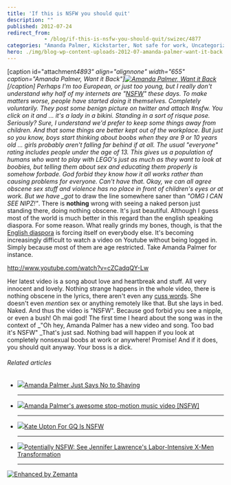 ```yaml
---
title: 'If this is NSFW you should quit'
description: ""
published: 2012-07-24
redirect_from: 
            - /blog/if-this-is-nsfw-you-should-quit/swizec/4877
categories: "Amanda Palmer, Kickstarter, Not safe for work, Uncategorized, video, YouTube"
hero: ./img/blog-wp-content-uploads-2012-07-amanda-palmer-want-it-back.png
---
```

\[caption id=&quot;attachment*4893&quot; align=&quot;alignnone&quot; width=&quot;655&quot; caption=&quot;Amanda Palmer, Want it Back&quot;][![Amanda Palmer, Want it Back](http://swizec.com/blog/wp-content/uploads/2012/07/amanda-palmer-want-it-back.png "Amanda Palmer, Want it Back")](./img/blog-wp-content-uploads-2012-07-amanda-palmer-want-it-back.png)\[/caption] Perhaps I&#x27;m too European, or just too young, but I really don&#x27;t understand why half of my internets are &quot;[NSFW](http://en.wikipedia.org/wiki/Not_safe_for_work "Not safe for work")&quot; these days. To make matters worse, people have started doing it themselves. Completely voluntarily. They post some benign picture on twitter and attach #nsfw. You click on it and ... it&#x27;s a lady in a bikini. Standing in a sort of risque pose. Seriously? Sure, I understand we&#x27;d prefer to keep some things away from children. And that some things are better kept out of the workplace. But just so you know, boys start thinking about boobs when they are 9 or 10 years old ... girls probably aren&#x27;t falling far behind if at all. The usual &quot;everyone&quot; rating includes people under the age of 13. This gives us a population of humans who want to play with LEGO&#x27;s just as much as they want to look at boobies, but telling them about sex and educating them properly is somehow forbade. God forbid they know how it all works rather than causing problems for everyone. Can&#x27;t have that. Okay, we can all agree obscene sex stuff and violence has no place in front of children&#x27;s eyes or at work. But we have \_got* to draw the line somewhere saner than _&quot;OMG I CAN SEE NIPZ!&quot;_. There is **nothing** wrong with seeing a naked person just standing there, doing nothing obscene. It&#x27;s just beautiful. Although I guess most of the world is much better in this regard than the english speaking diaspora. For some reason. What really grinds my bones, though, is that the [English diaspora](http://en.wikipedia.org/wiki/English_people "English people") is forcing itself on everybody else. It&#x27;s becoming increasingly difficult to watch a video on Youtube without being logged in. Simply because most of them are age restricted. Take Amanda Palmer for instance.

http://www.youtube.com/watch?v=cZCadqQY-Lw

Her latest video is a song about love and heartbreak and stuff. All very innocent and lovely. Nothing strange happens in the whole video, there is nothing obscene in the lyrics, there aren&#x27;t even any [cuss words](http://en.wikipedia.org/wiki/Profanity "Profanity"). She doesn&#x27;t even _mention_ sex or anything remotely like that. But she lays in bed. Naked. And thus the video is &quot;NSFW&quot;. Because god forbid you see a nipple, or even a bush! Oh mai god! The first time I heard about the song was in the context of \_&quot;Oh hey, Amanda Palmer has a new video and song. Too bad it&#x27;s NSFW&quot; \_That&#x27;s just sad. Nothing bad will happen if you look at completely nonsexual boobs at work or anywhere! Promise! And if it does, you should quit anyway. Your boss is a dick.

###### Related articles

- [![](http://i.zemanta.com/noimg_14_80_80.jpg)](http://www.bellasugar.com/Amanda-Palmers-Map-Tasmania-Attacks-Shaving-Body-Hair-13472328)[Amanda Palmer Just Says No to Shaving](http://www.bellasugar.com/Amanda-Palmers-Map-Tasmania-Attacks-Shaving-Body-Hair-13472328)

  ***

- [![](http://i.zemanta.com/noimg_19_80_80.jpg)](http://boingboing.net/2012/07/10/amanda-palmers-awesome-stop.html)[Amanda Palmer&#x27;s awesome stop-motion music video \[NSFW\]](http://boingboing.net/2012/07/10/amanda-palmers-awesome-stop.html)

  ***

- [![](http://i.zemanta.com/95265365_80_80.jpg)](http://detroit.cbslocal.com/2012/06/19/kate-upton-for-gq-is-nsfw/)[Kate Upton For GQ Is NSFW](http://detroit.cbslocal.com/2012/06/19/kate-upton-for-gq-is-nsfw/)

  ***

- [![](http://i.zemanta.com/noimg_07_80_80.jpg)](http://www.bellasugar.com/Jennifer-Lawrence-Makeup-X-Men-First-Class-18939092)[Potentially NSFW: See Jennifer Lawrence&#x27;s Labor-Intensive X-Men Transformation](http://www.bellasugar.com/Jennifer-Lawrence-Makeup-X-Men-First-Class-18939092)

  ***

[![Enhanced by Zemanta](http://img.zemanta.com/zemified_e.png?x-id=0e0375e6-b3fa-41e8-bcdb-40cda3cb27de)](http://www.zemanta.com/?px "Enhanced by Zemanta")
